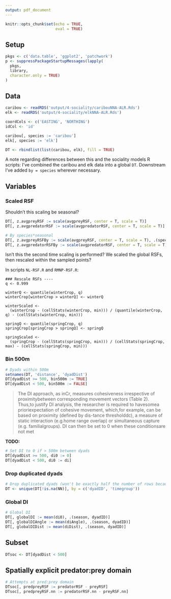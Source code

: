 ```yaml
---
output: pdf_document
---
```


```r
knitr::opts_chunk$set(echo = TRUE,
                      eval = TRUE)
```




## Setup 
```r
pkgs <- c('data.table', 'ggplot2', 'patchwork')
p <- suppressPackageStartupMessages(lapply(
  pkgs, 
  library, 
  character.only = TRUE)
)

```


## Data

```r
caribou <- readRDS('output/4-sociality/caribouNNA-ALR.Rds')
elk <- readRDS('output/4-sociality/elkNNA-ALR.Rds')

coordCols <- c('EASTING', 'NORTHING')
idCol <- 'id'

caribou[, species := 'caribou']
elk[, species := 'elk']

DT <- rbindlist(list(caribou, elk), fill = TRUE)
```

A note regarding differences between this and the sociality models R scripts: I've combined the caribou and elk data into a global `DT`. Downstream I've added `by = species` wherever necessary. 


## Variables

### Scaled RSF

Shouldn't this scaling be seasonal?


```r
DT[, z.avgpreyRSF := scale(avgpreyRSF, center = T, scale = T)]
DT[, z.avgpredatorRSF := scale(avgpredatorRSF, center = T, scale = T)]

# By species*seasonal 
DT[, z.avgpreyRSFBy := scale(avgpreyRSF, center = T, scale = T), .(species, season)]
DT[, z.avgpredatorRSFBy := scale(avgpredatorRSF, center = T, scale = T), .(species, season)]

```


Isn't this the second time scaling is performed? We scaled the global RSFs, then rescaled within the sampled points?

In scripts `NL-RSF.R` and `RMNP-RSF.R`:

```
### Rescale RSFs ----
q <- 0.999

winterQ <- quantile(winterCrop, q)
winterCrop[winterCrop > winterQ] <- winterQ

winterScaled <-
  (winterCrop - (cellStats(winterCrop, min))) / (quantile(winterCrop, q) - (cellStats(winterCrop, min)))

springQ <- quantile(springCrop, q)
springCrop[springCrop > springQ] <- springQ

springScaled <-
  (springCrop - (cellStats(springCrop, min))) / (cellStats(springCrop, max) - (cellStats(springCrop, min)))
```


### Bin 500m
```r
# Dyads within 500m 
setnames(DT, 'distance', 'dyadDist')
DT[dyadDist >= 500, bin500m := TRUE]
DT[dyadDist < 500, bin500m := FALSE]
```


> The DI approach, as inCr,  measures  cohesiveness  irrespective  of  proximitybetween corresponding movement vectors (Table 2). Thus,to justify DI analysis, the researcher is required to havesomea prioriexpectation of cohesive movement, which,for example, can be based on proximity (defined by dis-tance thresholddc), a measure of static interaction (e.g.home range overlap) or simultaneous capture (e.g. familialgroups). DI can then be set to 0 when these conditionsare not met


**TODO:**

```r

# Set DI to 0 if > 500m between dyads
DT[dyadDist >= 500, di0 := 0]
DT[dyadDist < 500, di0 := di]
```


### Drop duplicated dyads
```r
# Drop duplicated dyads (won't be exactly half the number of rows because not all NN are NN with each other)
DT <- unique(DT[!is.na(NN)], by = c('dyadID', 'timegroup'))
```



### Global DI
```r
# Global DI
DT[, globalDI := mean(di0), .(season, dyadID)]
DT[, globalDIAngle := mean(diAngle), .(season, dyadID)]
DT[, globalDIDist := mean(diDist), .(season, dyadID)]
```



## Subset
```r
DTsoc <- DT[dyadDist < 500]
```



## Spatially explicit predator:prey domain

```r
# Attempts at pred:prey domain
DTsoc[, predpreyRSF := predatorRSF - preyRSF]
DTsoc[, predpreyRSF.nn := predatorRSF.nn - preyRSF.nn]
```